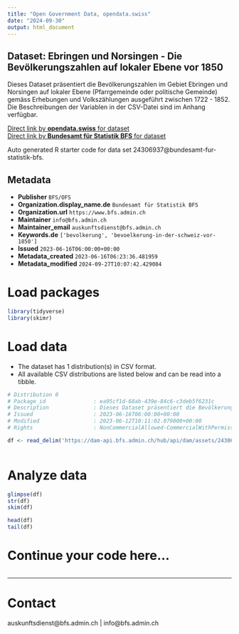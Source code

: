 ```yaml
---
title: "Open Government Data, opendata.swiss"
date: "2024-09-30"
output: html_document
---
```


## Dataset: Ebringen und Norsingen - Die Bevölkerungszahlen auf lokaler Ebene vor 1850

Dieses Dataset präsentiert die Bevölkerungszahlen im Gebiet Ebringen und Norsingen auf lokaler Ebene (Pfarrgemeinde oder politische Gemeinde) gemäss Erhebungen und Volkszählungen ausgeführt zwischen 1722 - 1852. Die Beschreibungen der Variablen in der CSV-Datei sind im Anhang verfügbar.

[Direct link by **opendata.swiss** for dataset](https://opendata.swiss/de/dataset/ebringen-und-norsingen-die-bevolkerungszahlen-auf-lokaler-ebene-vor-1850)<br>
[Direct link by **Bundesamt für Statistik BFS** for dataset](https://www.bfs.admin.ch/asset/de/ts-x-01-2223-NO)

Auto generated R starter code for data set 24306937@bundesamt-fur-statistik-bfs.

## Metadata

- **Publisher** `BFS/OFS`
- **Organization.display_name.de** `Bundesamt für Statistik BFS`
- **Organization.url** `https://www.bfs.admin.ch`
- **Maintainer** `info@bfs.admin.ch`
- **Maintainer_email** `auskunftsdienst@bfs.admin.ch`
- **Keywords.de** `['bevolkerung', 'bevoelkerung-in-der-schweiz-vor-1850']`
- **Issued** `2023-06-16T06:00:00+00:00`
- **Metadata_created** `2023-06-16T06:23:36.481959`
- **Metadata_modified** `2024-09-27T10:07:42.429084`


# Load packages

```r

library(tidyverse)
library(skimr)

```

# Load data

-   The dataset has 1 distribution(s) in CSV format.
-   All available CSV distributions are listed below and can be read into a tibble.

```r

# Distribution 0
# Package_id               : ea95cf1d-68ab-439e-84c6-c3deb5f6231c
# Description              : Dieses Dataset präsentiert die Bevölkerungszahlen im Gebiet Ebringen und Norsingen auf lokaler Ebene (Pfarrgemeinde oder politische Gemeinde) gemäss Erhebungen und Volkszählungen ausgeführt zwischen 1722 - 1852. Die Beschreibungen der Variablen in der CSV-Datei sind im Anhang verfügbar.
# Issued                   : 2023-06-16T06:00:00+00:00
# Modified                 : 2023-06-12T10:11:02.079000+00:00
# Rights                   : NonCommercialAllowed-CommercialWithPermission-ReferenceRequired

df <- read_delim('https://dam-api.bfs.admin.ch/hub/api/dam/assets/24306946/master')



```

# Analyze data

```r

glimpse(df)
str(df)
skim(df)

head(df)
tail(df)

```

# Continue your code here...

```r

```

------------------------------------------------------------------------

# Contact

auskunftsdienst@bfs.admin.ch | info@bfs.admin.ch
